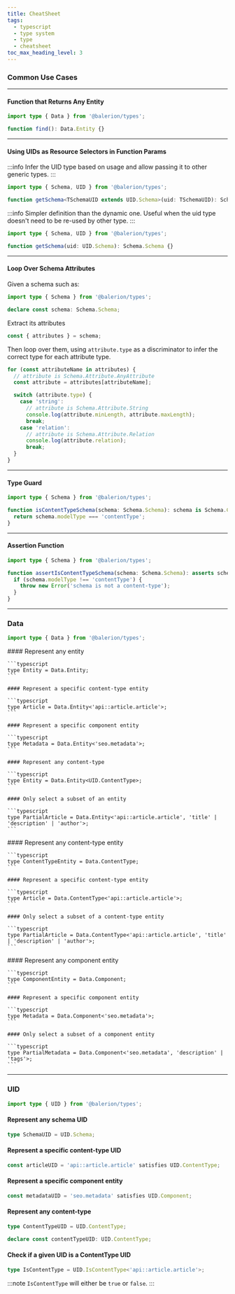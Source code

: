```yaml
---
title: CheatSheet
tags:
  - typescript
  - type system
  - type
  - cheatsheet
toc_max_heading_level: 3
---
```



### Common Use Cases

---

#### Function that Returns Any Entity

```typescript
import type { Data } from '@balerion/types';

function find(): Data.Entity {}
```

---

#### Using UIDs as Resource Selectors in Function Params

<Tabs>

<TabItem value='dynamic' label='Dynamic'>

:::info
Infer the UID type based on usage and allow passing it to other generic types.
:::

```typescript
import type { Schema, UID } from '@balerion/types';

function getSchema<TSchemaUID extends UID.Schema>(uid: TSchemaUID): Schema.Schema<TSchemaUID> {}
```

</TabItem>

<TabItem value='static' label='Static'>

:::info
Simpler definition than the dynamic one.
Useful when the uid type doesn't need to be re-used by other type.
:::

```typescript
import type { Schema, UID } from '@balerion/types';

function getSchema(uid: UID.Schema): Schema.Schema {}
```

</TabItem>

</Tabs>

---

#### Loop Over Schema Attributes

Given a schema such as:

```typescript
import type { Schema } from '@balerion/types';

declare const schema: Schema.Schema;
```

Extract its attributes

```typescript
const { attributes } = schema;
```

Then loop over them, using `attribute.type` as a discriminator to infer the correct type for each attribute type.

```typescript
for (const attributeName in attributes) {
  // attribute is Schema.Attribute.AnyAttribute
  const attribute = attributes[attributeName];

  switch (attribute.type) {
    case 'string':
      // attribute is Schema.Attribute.String
      console.log(attribute.minLength, attribute.maxLength);
      break;
    case 'relation':
      // attribute is Schema.Attribute.Relation
      console.log(attribute.relation);
      break;
  }
}
```

---

#### Type Guard

```typescript
import type { Schema } from '@balerion/types';

function isContentTypeSchema(schema: Schema.Schema): schema is Schema.ContentType {
  return schema.modelType === 'contentType';
}
```

---

#### Assertion Function

```typescript
import type { Schema } from '@balerion/types';

function assertIsContentTypeSchema(schema: Schema.Schema): asserts schema is Schema.ContentType {
  if (schema.modelType !== 'contentType') {
    throw new Error('schema is not a content-type');
  }
}
```

---

### Data

```typescript
import type { Data } from '@balerion/types';
```

<Tabs>
  <TabItem value="entity" label="Data.Entity">
    #### Represent any entity

    ```typescript
    type Entity = Data.Entity;
    ```

    #### Represent a specific content-type entity

    ```typescript
    type Article = Data.Entity<'api::article.article'>;
    ```

    #### Represent a specific component entity

    ```typescript
    type Metadata = Data.Entity<'seo.metadata'>;
    ```

    #### Represent any content-type

    ```typescript
    type Entity = Data.Entity<UID.ContentType>;
    ```

    #### Only select a subset of an entity

    ```typescript
    type PartialArticle = Data.Entity<'api::article.article', 'title' | 'description' | 'author'>;
    ```

  </TabItem>
  <TabItem value="contenttype" label="Data.ContentType">
    #### Represent any content-type entity

    ```typescript
    type ContentTypeEntity = Data.ContentType;
    ```

    #### Represent a specific content-type entity

    ```typescript
    type Article = Data.ContentType<'api::article.article'>;
    ```

    #### Only select a subset of a content-type entity

    ```typescript
    type PartialArticle = Data.ContentType<'api::article.article', 'title' | 'description' | 'author'>;
    ```

  </TabItem>
  <TabItem value="component" label="Data.Component">
    #### Represent any component entity

    ```typescript
    type ComponentEntity = Data.Component;
    ```

    #### Represent a specific component entity

    ```typescript
    type Metadata = Data.Component<'seo.metadata'>;
    ```

    #### Only select a subset of a component entity

    ```typescript
    type PartialMetadata = Data.Component<'seo.metadata', 'description' | 'tags'>;
    ```

  </TabItem>
</Tabs>

---

### UID

```typescript
import type { UID } from '@balerion/types';
```

#### Represent any schema UID

```typescript
type SchemaUID = UID.Schema;
```

#### Represent a specific content-type UID

```typescript
const articleUID = 'api::article.article' satisfies UID.ContentType;
```

#### Represent a specific component entity

```typescript
const metadataUID = 'seo.metadata' satisfies UID.Component;
```

#### Represent any content-type

```typescript
type ContentTypeUID = UID.ContentType;
```

```typescript
declare const contentTypeUID: UID.ContentType;
```

#### Check if a given UID is a ContentType UID

```typescript
type IsContentType = UID.IsContentType<'api::article.article'>;
```

:::note
`IsContentType` will either be `true` or `false`.
:::
